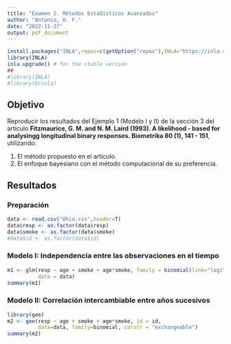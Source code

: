 ```yaml
---
title: "Examen 2. Métodos Estadísticos Avanzados"
author: "Antonio, H. F."
date: "2022-11-27"
output: pdf_document
---
```


```r
install.packages("INLA",repos=c(getOption("repos"),INLA="https://inla.r-inla-download.org/R/stable"), dep=TRUE)
library(INLA)
inla.upgrade() # for the stable version
##
#library(INLA)
#library(brinla)
```


## Objetivo

Reproducir los resultados del Ejemplo 1 (Modelo I y II) de la sección 3 del artículo **Fitzmaurice, G. M. and N. M. Laird (1993). A likelihood - based for analysingg longitudinal binary responses. Biometrika 80 (1), 141 - 151**, utilizando:
  
  1) El método propuesto en el artículo.
  2) El enfoque bayesiano con el método computacional de su preferencia.

## Resultados

### Preparación

```r
data <- read.csv("Ohio.csv",header=T)
data$resp <- as.factor(data$resp)
data$smoke <- as.factor(data$smoke)
#data$id <- as.factor(data$id)
```

### Modelo I: Independencia entre las observaciones en el tiempo

```r
m1 <- glm(resp ~ age + smoke + age*smoke, family = binomial(link="logit"),
          data = data)
summary(m1)
```

### Modelo II: Correlación intercambiable entre años sucesivos

```r
library(gee)
m2 <- gee(resp ~ age + smoke + age*smoke, id = id,
          data=data, family=binomial, corstr = "exchangeable")
summary(m2)
```






